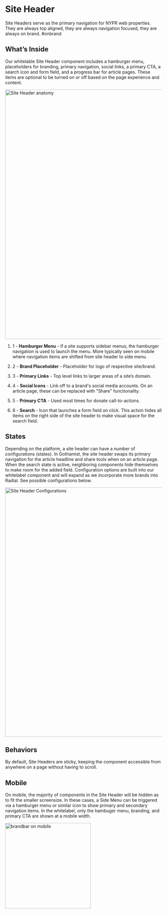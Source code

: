 
<Meta title="Components/Organisms/Site Header" />


# Site Header

Site Headers serve as the primary navigation for NYPR web properties. They are always top aligned, they are always navigation focused, they are always on brand. #onbrand

## What’s Inside

Our whitelable Site Header component includes a hamburger menu, placeholders for branding, primary navigation, social links, a primary CTA, a search icon and form field, and a progress bar for article pages. These items are optional to be turned on or off based on the page experience and content.

  
<img alt="Site Header anatomy" src="./images/Organisms-BrandBar-Anatomy.png" width="800" />


1. 1 - **Hamburger Menu** - If a site supports sidebar menus, the hamburger navigation is used to launch the menu. More typically seen on mobile where navigation items are shifted from site header to side menu.

2. 2 - **Brand Placeholder** - Placeholder for logo of respective site/brand.

3. 3 - **Primary Links** - Top level links to larger areas of a site’s domain.

4. 4 - **Social Icons** - Link off to a brand's social media accounts. On an article page, these can be replaced with "Share" functionality.

5. 5 - **Primary CTA** - Used most times for donate call-to-actions.

6. 6 - **Search** - Icon that launches a form field on click. This action hides all items on the right side of the site header to make visual space for the search field.

  

## States

Depending on the platform, a site header can have a number of configurations (states). In Gothamist, the site header swaps its primary navigation for the article headline and share tools when on an article page. When the search state is active, neighboring components hide themselves to make room for the added field. Configuration options are built into our whitelabel component and will expand as we incorporate more brands into Radial. See possible configurations below.

<img alt="Site Header Configurations" src="./images/Organisms-BrandBar-Configurations.png" width="800" />


## Behaviors

By default, Site Headers are sticky, keeping the component accessible from anywhere on a page without having to scroll.

  

## Mobile

On mobile, the majority of components in the Site Header will be hidden as to fit the smaller screensize. In these cases, a Side Menu can be triggered via a hamburger menu or similar icon to show primary and secondary navigation items. In the whitelabel, only the hambuger menu, branding, and primary CTA are shown at a mobile width. 

<img alt="brandbar on mobile" src="./images/Organisms-BrandBar-Mobile.png" width="275" />
